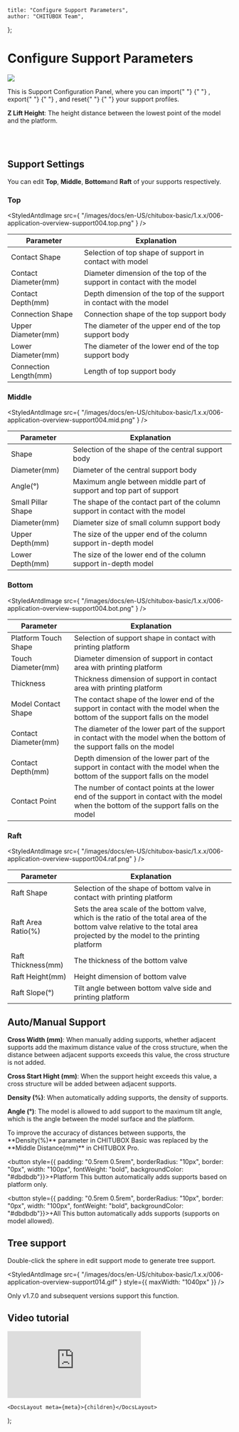 
	title: "Configure Support Parameters",
	author: "CHITUBOX Team",
};

# Configure Support Parameters

<div style={{ width: "100%", overflow: "auto" }}>
	<img
		src={
			"/images/docs/en-US/chitubox-basic/1.x.x/006-application-overview-support004.png"
		}
		style={{ float: "right", paddingLeft: "1em", maxWidth: "50%" }}
	/>
	<p>
		This is Support Configuration Panel, where you can import{" "}
		<StyledAntdImage
			src={
				"/images/docs/en-US/chitubox-basic/1.x.x/006-application-overview-support008.png"
			}
		/>{" "}
		, export{" "}
		<StyledAntdImage
			src={
				"/images/docs/en-US/chitubox-basic/1.x.x/006-application-overview-support009.png"
			}
		/>{" "}
		, and reset{" "}
		<StyledAntdImage
			src={
				"/images/docs/en-US/chitubox-basic/1.x.x/006-application-overview-support007.png"
			}
		/>{" "}
		your support profiles.
	</p>
	<p>
		<b>Z Lift Height</b>: The height distance between the lowest point of
		the model and the platform. <br />
	</p>
	<br />
	<StyledAntdImage
		src={
			"/images/docs/en-US/chitubox-basic/1.x.x/gif/009-z-lift-height.gif"
		}
		style={{ maxWidth: "200px" }}
	/>
	<br />
</div>

## Support Settings

You can edit <b>Top</b>, <b>Middle</b>, <b>Bottom</b>and <b>Raft</b> of your supports respectively.

### Top

<StyledAntdImage
	src={
		"/images/docs/en-US/chitubox-basic/1.x.x/006-application-overview-support004.top.png"
	}
/>

| Parameter             | Explanation                                                            |
| --------------------- | ---------------------------------------------------------------------- |
| Contact Shape         | Selection of top shape of support in contact with model                |
| Contact Diameter(mm)  | Diameter dimension of the top of the support in contact with the model |
| Contact Depth(mm)     | Depth dimension of the top of the support in contact with the model    |
| Connection Shape      | Connection shape of the top support body                               |
| Upper Diameter(mm)    | The diameter of the upper end of the top support body                  |
| Lower Diameter(mm)    | The diameter of the lower end of the top support body                  |
| Connection Length(mm) | Length of top support body                                             |

### Middle

<StyledAntdImage
	src={
		"/images/docs/en-US/chitubox-basic/1.x.x/006-application-overview-support004.mid.png"
	}
/>

| Parameter          | Explanation                                                                   |
| ------------------ | ----------------------------------------------------------------------------- |
| Shape              | Selection of the shape of the central support body                            |
| Diameter(mm)       | Diameter of the central support body                                          |
| Angle(°)           | Maximum angle between middle part of support and top part of support          |
| Small Pillar Shape | The shape of the contact part of the column support in contact with the model |
| Diameter(mm)       | Diameter size of small column support body                                    |
| Upper Depth(mm)    | The size of the upper end of the column support in-depth model                |
| Lower Depth(mm)    | The size of the lower end of the column support in-depth model                |

### Bottom

<StyledAntdImage
	src={
		"/images/docs/en-US/chitubox-basic/1.x.x/006-application-overview-support004.bot.png"
	}
/>

| Parameter            | Explanation                                                                                                                              |
| -------------------- | ---------------------------------------------------------------------------------------------------------------------------------------- |
| Platform Touch Shape | Selection of support shape in contact with printing platform                                                                             |
| Touch Diameter(mm)   | Diameter dimension of support in contact area with printing platform                                                                     |
| Thickness            | Thickness dimension of support in contact area with printing platform                                                                    |
| Model Contact Shape  | The contact shape of the lower end of the support in contact with the model when the bottom of the support falls on the model            |
| Contact Diameter(mm) | The diameter of the lower part of the support in contact with the model when the bottom of the support falls on the model                |
| Contact Depth(mm)    | Depth dimension of the lower part of the support in contact with the model when the bottom of the support falls on the model             |
| Contact Point        | The number of contact points at the lower end of the support in contact with the model when the bottom of the support falls on the model |

### Raft

<StyledAntdImage
	src={
		"/images/docs/en-US/chitubox-basic/1.x.x/006-application-overview-support004.raf.png"
	}
/>

| Parameter          | Explanation                                                                                                                                                                  |
| ------------------ | ---------------------------------------------------------------------------------------------------------------------------------------------------------------------------- |
| Raft Shape         | Selection of the shape of bottom valve in contact with printing platform                                                                                                     |
| Raft Area Ratio(%) | Sets the area scale of the bottom valve, which is the ratio of the total area of the bottom valve relative to the total area projected by the model to the printing platform |
| Raft Thickness(mm) | The thickness of the bottom valve                                                                                                                                            |
| Raft Height(mm)    | Height dimension of bottom valve                                                                                                                                             |
| Raft Slope(°)      | Tilt angle between bottom valve side and printing platform                                                                                                                   |

## Auto/Manual Support

**Cross Width (mm)**: When manually adding supports, whether adjacent
supports add the maximum distance value of the cross structure, when the
distance between adjacent supports exceeds this value, the cross structure
is not added.

<ImageContainer>
	<StyledAntdImage
		src={"/images/docs/en-US/chitubox-basic/1.x.x/gif/41Cross Width.gif"}
		style={{ maxWidth: "200px" }}
	/>
</ImageContainer>

**Cross Start Hight (mm)**: When the support height exceeds this value, a
cross structure will be added between adjacent supports.

<ImageContainer>
	<StyledAntdImage
		src={
			"/images/docs/en-US/chitubox-basic/1.x.x/gif/18Staggered starting height.gif"
		}
		style={{ maxWidth: "200px" }}
	/>
</ImageContainer>

**Density (%)**: When automatically adding supports, the density of supports.

<ImageContainer>
	<StyledAntdImage
		src={"/images/docs/en-US/chitubox-basic/1.x.x/gif/19density.gif"}
		style={{ maxWidth: "200px" }}
	/>
</ImageContainer>

**Angle (°)**: The model is allowed to add support to the maximum tilt
angle, which is the angle between the model surface and the platform.

<ImageContainer>
	<StyledAntdImage
		src={"/images/docs/en-US/chitubox-basic/1.x.x/gif/020angle.gif"}
		style={{ maxWidth: "200px" }}
	/>
</ImageContainer>

<Admonition type="note">
	To improve the accuracy of distances between supports, the **Density(%)** parameter in CHITUBOX Basic was replaced by the **Middle Distance(mm)** in CHITUBOX Pro.
</Admonition>

<button style={{ padding: "0.5rem 0.5rem", borderRadius: "10px", border: "0px", width: "100px", fontWeight: "bold", backgroundColor: "#dbdbdb"}}><span>+Platform</span></button> This button automatically adds supports based on platform only.

<button style={{ padding: "0.5rem 0.5rem", borderRadius: "10px", border: "0px", width: "100px", fontWeight: "bold", backgroundColor: "#dbdbdb"}}><span>+All</span></button> This button automatically adds supports (supports on model allowed).

<ImageContainer>
	<ImageComparison
		img1Src={
			"/images/docs/en-US/chitubox-basic/1.x.x/006-application-overview-support011.png"
		}
		text1={"+Platform"}
		img2Src={
			"/images/docs/en-US/chitubox-basic/1.x.x/006-application-overview-support012.png"
		}
		text2={"+All"}
	/>
</ImageContainer>

## Tree support

Double-click the sphere in edit support mode to generate tree support.

<ImageContainer>
	<StyledAntdImage
		src={
			"/images/docs/en-US/chitubox-basic/1.x.x/006-application-overview-support013.png"
		}
		style={{ maxWidth: "1040px" }}
	/>
</ImageContainer>

<StyledAntdImage
	src={
		"/images/docs/en-US/chitubox-basic/1.x.x/006-application-overview-support014.gif"
	}
	style={{ maxWidth: "1040px" }}
/>

<Admonition type="note">
	Only v1.7.0 and subsequent versions support this function.
</Admonition>

## Video tutorial

<YouTubeVideoContainer>
	<iframe
		src="https://www.youtube.com/embed/PO6vf6duepg"
		scrolling="no"
		border="0"
		frameborder="no"
		framespacing="0"
		allowfullscreen="true"
	></iframe>
</YouTubeVideoContainer>

	<DocsLayout meta={meta}>{children}</DocsLayout>
);
